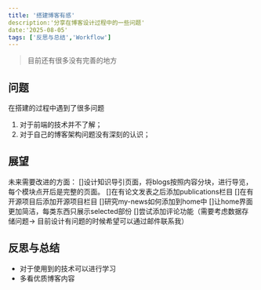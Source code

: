 ```yaml
---
title: '搭建博客有感'
description:'分享在博客设计过程中的一些问题'
date:'2025-08-05'
tags: ['反思与总结','Workflow']
---
```

> 目前还有很多没有完善的地方

## 问题
在搭建的过程中遇到了很多问题
1. 对于前端的技术并不了解；
2. 对于自己的博客架构问题没有深刻的认识；

## 展望
未来需要改进的方面：
[]设计知识导引页面，将blogs按照内容分块，进行导览，每个模块点开后是完整的页面。
[]在有论文发表之后添加publications栏目
[]在有开源项目后添加开源项目栏目
[]研究my-news如何添加到home中
[]让home界面更加简洁，每类东西只展示selected部份
[]尝试添加评论功能（需要考虑数据存储问题-> 目前设计有问题的时候希望可以通过邮件联系我）

## 反思与总结
* 对于使用到的技术可以进行学习
* 多看优质博客内容